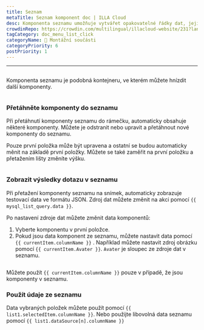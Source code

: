 ```yaml
---
title: Seznam
metaTitle: Seznam komponent doc | ILLA Cloud
desc: Komponenta seznamu umožňuje vytvářet opakovatelné řádky dat, jejichž vzhled a pocit jsou definovány vámi.
crowdinRepo: https://crowdin.com/multilingual/illacloud-website/231?languages=cs&filter=basic&value=0
tagCategory: doc_menu_list_click
categoryName: 🧬 Montážní součásti
categoryPriority: 6
postPriority: 1
---
```


* * *

## <h2 hidden>Seznam</h2>

Komponenta seznamu je podobná kontejneru, ve kterém můžete hnízdit další komponenty.

<img
  src='https://cdn.illacloud.com/official-website/img/docs/assemble/list.png'
  alt=""
/>

### Přetáhněte komponenty do seznamu

Při přetáhnutí komponenty seznamu do rámečku, automaticky obsahuje některé komponenty. Můžete je odstranit nebo upravit a přetáhnout nové komponenty do seznamu. 

Pouze první položka může být upravena a ostatní se budou automaticky měnit na základě první položky. Můžete se také zaměřit na první položku a přetažením lišty změníte výšku.

<img
  src='https://cdn.illacloud.com/official-website/img/docs/assemble/list1.png'
  alt=""
/>

### Zobrazit výsledky dotazu v seznamu

Při přetažení komponenty seznamu na snímek, automaticky zobrazuje testovací data ve formátu JSON. Zdroj dat můžete změnit na akci pomocí `{{ mysql_list_query.data }}`. 

Po nastavení zdroje dat můžete změnit data komponentů:

1.  Vyberte komponentu v první položce. 
2.  Pokud jsou data komponent ze seznamu, můžete nastavit data pomocí `{{ currentItem.columnName }}` . Například můžete nastavit zdroj obrázku pomocí `{{ currentItem.Avater }}`. `Avater` je sloupec ze zdroje dat v seznamu.

<img
  src='https://cdn.illacloud.com/official-website/img/docs/assemble/list2.png'
  alt=""
/>

Můžete použít `{{ currentItem.columnName }}` pouze v případě, že jsou komponenty v seznamu. 

### Použít údaje ze seznamu

Data vybraných položek můžete použít pomocí `{{ list1.selectedItem.columnName }}`. Nebo použijte libovolná data seznamu pomocí `{{ list1.dataSource[n].columnName }}`

<img
  src='https://cdn.illacloud.com/official-website/img/docs/assemble/list3.png'
  alt=""
/>
